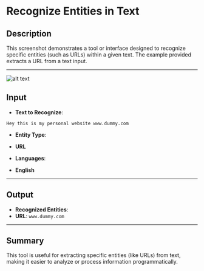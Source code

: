 # Recognize Entities in Text

## Description

This screenshot demonstrates a tool or interface designed to recognize specific entities (such as URLs) within a given text. The example provided extracts a URL from a text input.

---
![alt text](../assets/text-action/recognisze-entities-in-text.png)

## Input

- **Text to Recognize**:

```plaintext
Hey this is my personal website www.dummy.com
```

- **Entity Type**:
- **URL**

- **Languages**:
- **English**

---

## Output

- **Recognized Entities**:
- **URL**: `www.dummy.com`

---

## Summary

This tool is useful for extracting specific entities (like URLs) from text, making it easier to analyze or process information programmatically.